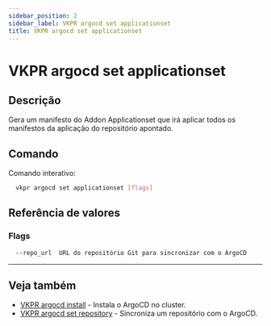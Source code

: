 ```yaml
---
sidebar_position: 2
sidebar_label: VKPR argocd set applicationset
title: VKPR argocd set applicationset
---
```


# VKPR argocd set applicationset

## Descrição

Gera um manifesto do Addon Applicationset que irá aplicar todos os manifestos da aplicação do repositório apontado.

## Comando

Comando interativo:

```bash
  vkpr argocd set applicationset [flags]
```

## Referência de valores

### Flags

```sh
  --repo_url  URL do repositório Git para sincronizar com o ArgoCD
```

---

## Veja também

- [VKPR argocd install](/docs/commands/argocd/install) - Instala o ArgoCD no cluster.
- [VKPR argocd set repository](/docs/commands/argocd/set/repository) - Sincroniza um repositório com o ArgoCD.
